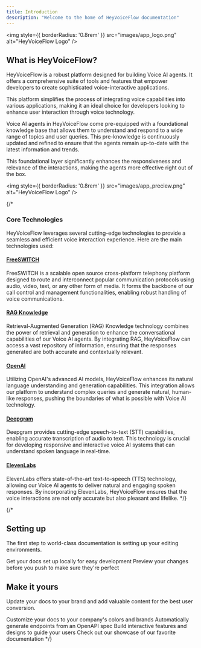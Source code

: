 ```yaml
---
title: Introduction
description: "Welcome to the home of HeyVoiceFlow documentation"
---
```


<img
  style={{ borderRadius: '0.8rem' }}
  src="images/app_logo.png"
  alt="HeyVoiceFlow Logo"
/>


## What is HeyVoiceFlow?

HeyVoiceFlow is a robust platform designed for building Voice AI agents. It offers a comprehensive suite of tools and features that empower developers to create sophisticated voice-interactive applications. 

This platform simplifies the process of integrating voice capabilities into various applications, making it an ideal choice for developers looking to enhance user interaction through voice technology.

Voice AI agents in HeyVoiceFlow come pre-equipped with a foundational knowledge base that allows them to understand and respond to a wide range of topics and user queries. This pre-knowledge is continuously updated and refined to ensure that the agents remain up-to-date with the latest information and trends. 

This foundational layer significantly enhances the responsiveness and relevance of the interactions, making the agents more effective right out of the box.

<img
  style={{ borderRadius: '0.8rem' }}
  src="images/app_preciew.png"
  alt="HeyVoiceFlow Logo"
/>

{/* 
### Core Technologies

HeyVoiceFlow leverages several cutting-edge technologies to provide a seamless and efficient voice interaction experience. Here are the main technologies used:

#### <a href="https://freeswitch.org/">FreeSWITCH</a>

FreeSWITCH is a scalable open source cross-platform telephony platform designed to route and interconnect popular communication protocols using audio, video, text, or any other form of media. It forms the backbone of our call control and management functionalities, enabling robust handling of voice communications.

#### <a href="https://www.ragknowledge.com/">RAG Knowledge</a>

Retrieval-Augmented Generation (RAG) Knowledge technology combines the power of retrieval and generation to enhance the conversational capabilities of our Voice AI agents. By integrating RAG, HeyVoiceFlow can access a vast repository of information, ensuring that the responses generated are both accurate and contextually relevant.

#### <a href="https://platform.openai.com">OpenAI</a>

Utilizing OpenAI's advanced AI models, HeyVoiceFlow enhances its natural language understanding and generation capabilities. This integration allows our platform to understand complex queries and generate natural, human-like responses, pushing the boundaries of what is possible with Voice AI technology.


#### <a href="https://www.deepgram.com/">Deepgram</a>

Deepgram provides cutting-edge speech-to-text (STT) capabilities, enabling accurate transcription of audio to text. This technology is crucial for developing responsive and interactive voice AI systems that can understand spoken language in real-time.

#### <a href="https://elevenlabs.io/">ElevenLabs</a>

ElevenLabs offers state-of-the-art text-to-speech (TTS) technology, allowing our Voice AI agents to deliver natural and engaging spoken responses. By incorporating ElevenLabs, HeyVoiceFlow ensures that the voice interactions are not only accurate but also pleasant and lifelike. */}


{/* 
## Setting up

The first step to world-class documentation is setting up your editing environments.

<CardGroup cols={2}>
  <Card
    title="Edit Your Docs"
    icon="pen-to-square"
    href="https://mintlify.com/docs/quickstart"
  >
    Get your docs set up locally for easy development
  </Card>
  <Card
    title="Preview Changes"
    icon="image"
    href="https://mintlify.com/docs/development"
  >
    Preview your changes before you push to make sure they're perfect
  </Card>
</CardGroup>

## Make it yours

Update your docs to your brand and add valuable content for the best user conversion.

<CardGroup cols={2}>
  <Card
    title="Customize Style"
    icon="palette"
    href="https://mintlify.com/docs/settings/global"
  >
    Customize your docs to your company's colors and brands
  </Card>
  <Card
    title="Reference APIs"
    icon="code"
    href="https://mintlify.com/docs/api-playground/openapi"
  >
    Automatically generate endpoints from an OpenAPI spec
  </Card>
  <Card
    title="Add Components"
    icon="screwdriver-wrench"
    href="https://mintlify.com/docs/content/components/accordions"
  >
    Build interactive features and designs to guide your users
  </Card>
  <Card
    title="Get Inspiration"
    icon="stars"
    href="https://mintlify.com/customers"
  >
    Check out our showcase of our favorite documentation
  </Card>
</CardGroup> */}
